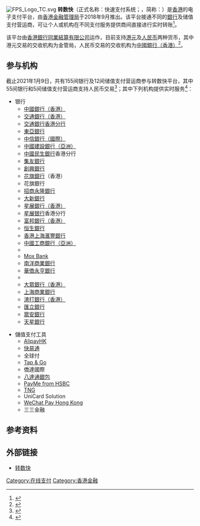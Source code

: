 [[File:FPS_Logo_TC.svg|thumb]]
'''转数快'''（正式名称：快速支付系统；{{lang-en|Faster Payment System}}，简称：{{lang|en|FPS}}）是[[香港|香港]]的电子支付平台，由[[香港金融管理局|香港金融管理局]]于2018年9月推出。该平台接通不同的[[銀行|銀行]]及储值支付营运商，可让个人或机构在不同支付服务提供商间直接进行实时转账<ref>{{Cite news |url=https://cn.reuters.com/article/hkma-fps-activation-0928-idCNKCS1M80HN |title=香港金管局快速支付系统“转数快”正式开通 获逾45万个收款登记 |author=雷美珍 |date=2018-09-28 |work=路透 |accessdate=2021-01-09}}</ref>。

该平台由[[香港銀行同業結算有限公司|香港銀行同業結算有限公司]]运作，目前支持[[港元|港元]]及[[人民币|人民币]]两种货币，其中港元交易的交收机构为金管局，人民币交易的交收机构为[[中國銀行（香港）|中國銀行（香港）]]<ref>{{Cite news |url=http://www2.hkej.com/instantnews/hongkong/article/1946234/%E9%87%91%E7%AE%A1%E5%B1%80%E5%95%9F%E5%8B%95%E5%BF%AB%E9%80%9F%E6%94%AF%E4%BB%98%E7%B3%BB%E7%B5%B1%E3%80%8C%E8%BD%89%E6%95%B8%E5%BF%AB%E3%80%8D |title=金管局啟動快速支付系統「轉數快」 |date=2018-09-17 |work=信報 |accessdate=2021-01-09}}</ref>。

== 参与机构 ==
截止2021年1月9日，共有155间银行及12间储值支付营运商参与转数快平台，其中55间银行和5间储值支付营运商支持人民币交易<ref>{{Cite web |title=快速支付系統(轉數快)參與機構一覽表 - 截至 2021-01-09 |url=https://www.fpsconsole.hkicl.com.hk/pub/p1/FPSD2005.pdf |accessdate=2021-01-09 |date=2021-01-09 |format=PDF |publisher=香港銀行同業結算有限公司}}</ref>；其中下列机构提供实时服务<ref>{{Cite web |title=參與機構 |url=https://fps.hkicl.com.hk/chi/fps/about_fps/participant.php |accessdate=2021-01-09 |work=fps.hkicl.com.hk |publisher=香港銀行同業結算有限公司}}</ref>：
{{col-begin}}{{col-2}}
* 银行
** [[中國銀行（香港）|中國銀行（香港）]]
** [[交通銀行#香港业务|交通銀行（香港）]]
** [[交通銀行#香港业务|交通銀行香港分行]]
** [[東亞銀行|東亞銀行]]
** [[中信銀行（國際）|中信銀行（國際）]]
** [[中國建設銀行（亞洲）|中國建設銀行（亞洲）]]
** [[中国民生银行|中國民生銀行]]香港分行
** [[集友銀行|集友銀行]]
** [[創興銀行|創興銀行]]
** [[花旗银行|花旗銀行]]（香港）
** 花旗銀行
** [[招商永隆銀行|招商永隆銀行]]
** [[大新銀行集團|大新銀行]]
** [[星展銀行（香港）|星展銀行（香港）]]
** [[星展銀行|星展银行]]香港分行
** [[富邦銀行（香港）|富邦銀行（香港）]]
** [[恒生銀行|恒生銀行]]
** [[香港上海滙豐銀行|香港上海滙豐銀行]]
** [[中國工商銀行（亞洲）|中國工商銀行（亞洲）]]
** {{tsl|zh-yue|Livi Bank}}
** [[Mox|Mox Bank]]
** [[南洋商業銀行|南洋商業銀行]]
** [[華僑永亨銀行_(香港)|華僑永亨銀行]]
** {{tsl|zh-yue|平安壹賬通銀行}}
** [[大眾銀行（香港）|大眾銀行（香港）]]
** [[上海商業銀行|上海商業銀行]]
** [[渣打銀行（香港）|渣打銀行（香港）]]
** [[匯立銀行|匯立銀行]]
** [[眾安銀行|眾安銀行]]
** [[天星銀行|天星銀行]]
{{col-2}}
* 儲值支付工具
** [[支付宝#AlipayHK|AlipayHK]]
** [[快易通|快易通]]
** 全球付
** [[拍住賞|Tap & Go]]
** 僑達國際
** [[八達通|八達通銀包]]
** [[PayMe|PayMe from HSBC]]
** [[TNG_Wallet|TNG]]
** UniCard Solution
** [[微信支付#香港版|WeChat Pay Hong Kong]]
** 三三金融
{{col-end}}
<!--
== 事件 ==
-->

== 参考资料 ==
{{reflist}}

== 外部链接 ==
* [https://fps.hkicl.com.hk/chi/fps/index.php 转数快]

[[Category:在线支付|Category:在线支付]]
[[Category:香港金融|Category:香港金融]]